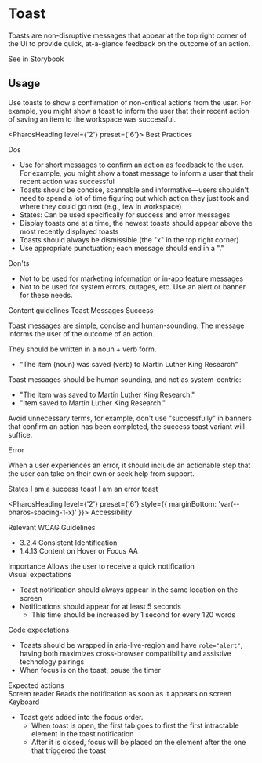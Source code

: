# Toast

<div style={{ marginBottom: 'var(--pharos-spacing-5-x)' }}>
  <p style={{ fontSize: 'var(--pharos-type-scale-6)', lineHeight: '2rem' }}>
    Toasts are non-disruptive messages that appear at the top right corner of the UI to provide
    quick, at-a-glance feedback on the outcome of an action.
  </p>
  <PharosLink href="#" target="_blank">
    See in Storybook
  </PharosLink>
</div>

## Usage

<div style={{ marginBottom: 'var(--pharos-spacing-3-x)' }}>
  <p>
    Use toasts to show a confirmation of non-critical actions from the user. For example, you might
    show a toast to inform the user that their recent action of saving an item to the workspace was
    successful.
  </p>
</div>

<PharosHeading level={'2'} preset={'6'}>
  Best Practices
</PharosHeading>

<div style={{ marginBottom: 'var(--pharos-spacing-5-x)' }}>
  <div style={{ marginBottom: 'var(--pharos-spacing-3-x)' }}>
    <PharosHeading level={'3'} preset={'2'}>
      Dos
    </PharosHeading>
    <ul>
      <li>
        Use for short messages to confirm an action as feedback to the user. For example, you might
        show a toast message to inform a user that their recent action was successful
      </li>
      <li>
        Toasts should be concise, scannable and informative—users shouldn't need to spend a lot of
        time figuring out which action they just took and where they could go next (e.g., iew in
        workspace)
      </li>
      <li>States: Can be used specifically for success and error messages</li>
      <li>
        Display toasts one at a time, the newest toasts should appear above the most recently
        displayed toasts
      </li>
      <li>Toasts should always be dismissible (the "x" in the top right corner)</li>
      <li>Use appropriate punctuation; each message should end in a "."</li>
    </ul>
  </div>
  <div>
    <PharosHeading level={'3'} preset={'2'}>
      Don'ts
    </PharosHeading>
    <ul>
      <li>Not to be used for marketing information or in-app feature messages</li>
      <li>
        Not to be used for system errors, outages, etc. Use an alert or banner for these needs.
      </li>
    </ul>
  </div>
</div>

<div style={{ marginBottom: 'var(--pharos-spacing-3-x)' }}>
  <PharosHeading level={'2'} preset={'6'} style={{ marginBottom: 'var(--pharos-spacing-1-x)' }}>
    Content guidelines
  </PharosHeading>
  <PharosHeading level={'3'} preset={'4'}>
    Toast Messages
  </PharosHeading>
  <PharosHeading level={'4'} preset={'2'}>
    Success
  </PharosHeading>
  <p>
    Toast messages are simple, concise and human-sounding. The message informs the user of the
    outcome of an action.
  </p>
  <p>They should be written in a noun + verb form.</p>
  <ul className="list-example__no-bullets">
    <li style={{ display: 'flex' }}>
      "The item (noun) was saved (verb) to Martin Luther King Research"
    </li>
  </ul>
  <p>Toast messages should be human sounding, and not as system-centric:</p>
  <ul className="list-example__no-bullets">
    <li style={{ display: 'flex', color: 'var(--pharos-color-green)' }}>
      <PharosIcon
        name={'checkmark'}
        class="checkmark"
        style={{
          marginRight: 'var(--pharos-spacing-one-half-x)',
          fill: 'var(--pharos-color-green)',
        }}
      ></PharosIcon>"The item was saved to Martin Luther King Research."
    </li>
    <li style={{ display: 'flex', color: 'var(--pharos-color-living-coral-53)' }}>
      <PharosIcon
        name={'close'}
        class="close"
        style={{
          marginRight: 'var(--pharos-spacing-one-half-x',
          fill: 'var(--pharos-color-living-coral-53)',
        }}
      ></PharosIcon>"Item saved to Martin Luther King Research."
    </li>
  </ul>
  <p>
    Avoid unnecessary terms, for example, don't use "successfully" in banners that confirm an action
    has been completed, the success toast variant will suffice.
  </p>
  <PharosHeading level={'4'} preset={'2'}>
    Error
  </PharosHeading>
  <p>
    When a user experiences an error, it should include an actionable step that the user can take on
    their own or seek help from support.
  </p>
</div>

<div style={{ marginBottom: 'var(--pharos-spacing-5-x)' }}>
  <PharosHeading level={'2'} preset={'6'}>
    States
  </PharosHeading>
  <PharosToast open>I am a success toast</PharosToast>
  <PharosToast status="error" open>
    I am an error toast
  </PharosToast>
</div>

<PharosHeading level={'2'} preset={'6'} style={{ marginBottom: 'var(--pharos-spacing-1-x)' }}>
  Accessibility
</PharosHeading>

<div style={{ marginBottom: 'var(--pharos-spacing-3-x)' }}>
  <PharosHeading level={'3'} preset={'2'}>
    Relevant WCAG Guidelines
  </PharosHeading>
  <ul style={{ marginBottom: 'var(--pharos-spacing-1-x)' }}>
    <li>
      <PharosLink href="https://www.w3.org/WAI/WCAG21/Understanding/consistent-identification.html">
        3.2.4 Consistent Identification
      </PharosLink>
    </li>
    <li>
      <PharosLink href="https://www.w3.org/WAI/WCAG21/Understanding/content-on-hover-or-focus.html">
        1.4.13 Content on Hover or Focus AA
      </PharosLink>
    </li>
  </ul>
</div>
<div style={{ marginBottom: 'var(--pharos-spacing-3-x)' }}>
  <PharosHeading level={'3'} preset={'2'}>
    Importance
  </PharosHeading>
  Allows the user to receive a quick notification
</div>
<div style={{ marginBottom: 'var(--pharos-spacing-3-x)' }}>
  <PharosHeading level={'3'} preset={'2'}>
    Visual expectations
  </PharosHeading>
  <ul>
    <li>Toast notification should always appear in the same location on the screen</li>
    <li>
      Notifications should appear for at least 5 seconds
      <ul>
        <li>This time should be increased by 1 second for every 120 words</li>
      </ul>
    </li>
  </ul>
</div>
<div style={{ marginBottom: 'var(--pharos-spacing-3-x)' }}>
  <PharosHeading level={'3'} preset={'2'}>
    Code expectations
  </PharosHeading>
  <ul>
    <li>
      Toasts should be wrapped in aria-live-region and have <code>role="alert"</code>, having both
      maximizes cross-browser compatibility and assistive technology pairings
    </li>
    <li>When focus is on the toast, pause the timer</li>
  </ul>
</div>
<div>
  <PharosHeading level={'3'} preset={'2'}>
    Expected actions
  </PharosHeading>
  <div style={{ marginBottom: 'var(--pharos-spacing-1-x)' }}>
    <PharosHeading level={'4'} preset={'1--bold'}>
      Screen reader
    </PharosHeading>
    Reads the notification as soon as it appears on screen
  </div>
  <PharosHeading level={'4'} preset={'1--bold'}>
    Keyboard
  </PharosHeading>
  <ul>
    <li>
      Toast gets added into the focus order.
      <ul>
        <li>
          When toast is open, the first tab goes to first the first intractable element in the toast
          notification
        </li>
        <li>
          After it is closed, focus will be placed on the element after the one that triggered the
          toast
        </li>
      </ul>
    </li>
  </ul>
</div>
